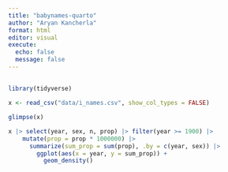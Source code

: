 ```yaml
---
title: "babynames-quarto"
author: "Aryan Kancherla"
format: html
editor: visual
execute:
  echo: false
  message: false
---
```


## 

```r
library(tidyverse)
```

```r
x <- read_csv("data/i_names.csv", show_col_types = FALSE)

glimpse(x)

x |> select(year, sex, n, prop) |> filter(year >= 1900) |>
    mutate(prop = prop * 1000000) |> 
      summarize(sum_prop = sum(prop), .by = c(year, sex)) |>
        ggplot(aes(x = year, y = sum_prop)) + 
          geom_density()

 

```

```r

```
